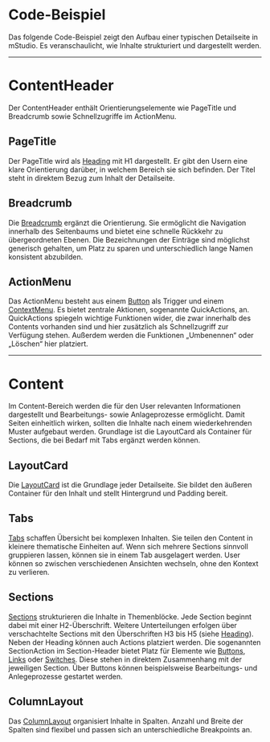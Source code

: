# Code-Beispiel

Das folgende Code-Beispiel zeigt den Aufbau einer typischen Detailseite in mStudio. Es veranschaulicht, wie Inhalte strukturiert und dargestellt werden.

<LiveCodeEditor example="detail-page" editorCollapsed bgColor="dark" />

---

# ContentHeader

Der ContentHeader enthält Orientierungselemente wie PageTitle und Breadcrumb sowie Schnellzugriffe im ActionMenu.


## PageTitle

Der PageTitle wird als [Heading](/03-components/content/heading) mit H1 dargestellt. Er gibt den Usern eine klare Orientierung darüber, in welchem Bereich sie sich befinden. Der Titel steht in direktem Bezug zum Inhalt der Detailseite.

## Breadcrumb

Die [Breadcrumb](/03-components/navigation/breadcrumb) ergänzt die Orientierung. Sie ermöglicht die Navigation innerhalb des Seitenbaums und bietet eine schnelle Rückkehr zu übergeordneten Ebenen. Die Bezeichnungen der Einträge sind möglichst generisch gehalten, um Platz zu sparen und unterschiedlich lange Namen konsistent abzubilden.

## ActionMenu

Das ActionMenu besteht aus einem [Button](/03-components/actions/button) als Trigger und einem [ContextMenu](/03-components/actions/context-menu). Es bietet zentrale Aktionen, sogenannte QuickActions, an. QuickActions spiegeln wichtige Funktionen wider, die zwar innerhalb des Contents vorhanden sind und hier zusätzlich als Schnellzugriff zur Verfügung stehen. Außerdem werden die Funktionen „Umbenennen“ oder „Löschen“ hier platziert.

---

# Content

Im Content-Bereich werden die für den User relevanten Informationen dargestellt und Bearbeitungs- sowie Anlageprozesse ermöglicht. Damit Seiten einheitlich wirken, sollten die Inhalte nach einem wiederkehrenden Muster aufgebaut werden. Grundlage ist die LayoutCard als Container für Sections, die bei Bedarf mit Tabs ergänzt werden können.

## LayoutCard

Die [LayoutCard](/03-components/structure/layout-card) ist die Grundlage jeder Detailseite. Sie bildet den äußeren Container für den Inhalt und stellt Hintergrund und Padding bereit. 

## Tabs

[Tabs](/03-components/navigation/tabs) schaffen Übersicht bei komplexen Inhalten. Sie teilen den Content in kleinere thematische Einheiten auf. Wenn sich mehrere Sections sinnvoll gruppieren lassen, können sie in einem Tab ausgelagert werden. User können so zwischen verschiedenen Ansichten wechseln, ohne den Kontext zu verlieren.

## Sections

[Sections](/03-components/structure/section) strukturieren die Inhalte in Themenblöcke. Jede Section beginnt dabei mit einer H2-Überschrift. Weitere Unterteilungen erfolgen über verschachtelte Sections mit den Überschriften H3 bis H5 (siehe [Heading](/03-components/content/heading)).
Neben der Heading können auch Actions platziert werden. Die sogenannten SectionAction im Section-Header bietet Platz für Elemente wie [Buttons](/03-components/actions/button), [Links](/03-components/navigation/link) oder [Switches](/03-components/form-controls/switch). Diese stehen in direktem Zusammenhang mit der jeweiligen Section. Über Buttons können beispielsweise Bearbeitungs- und Anlegeprozesse gestartet werden. 

## ColumnLayout

Das [ColumnLayout](/03-components/structure/column-layout) organisiert Inhalte in Spalten. Anzahl und Breite der Spalten sind flexibel und passen sich an unterschiedliche Breakpoints an.
